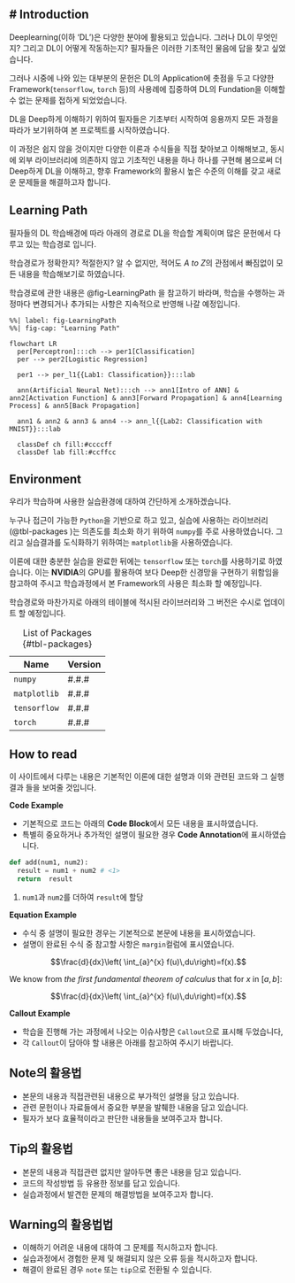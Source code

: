# Introduction {.unnumbered}
---

Deeplearning(이하 'DL')은 다양한 분야에 활용되고 있습니다. 그러나 DL이 무엇인지? 그리고 DL이 어떻게 작동하는지? 필자들은 이러한 기초적인 물음에 답을 찾고 싶었습니다. 

그러나 시중에 나와 있는 대부분의 문헌은 DL의 Application에 촛점을 두고 다양한 Framework(`tensorflow`, `torch` 등)의 사용례에 집중하여 DL의 Fundation을 이해할 수 없는 문제를 접하게 되었었습니다.

DL을 Deep하게 이해하기 위하여 필자들은 기초부터 시작하여 응용까지 모든 과정을 따라가 보기위하여 본 프로젝트를 시작하였습니다. 

이 과정은 쉽지 않을 것이지만 다양한 이론과 수식들을 직접 찾아보고 이해해보고, 동시에 외부 라이브러리에 의존하지 않고 기초적인 내용을 하나 하나를 구현해 봄으로써 더 Deep하게 DL을 이해하고, 향후 Framework의 활용시 높은 수준의 이해를 갖고 새로운 문제들을 해결하고자 합니다.

## Learning Path

필자들의 DL 학습배경에 따라 아래의 경로로 DL을 학습할 계획이며 많은 문헌에서 다루고 있는 학습경로 입니다.

학습경로가 정확한지? 적절한지? 알 수 없지만, 적어도 *A to Z*의 관점에서 빠짐없이 모든 내용을 학습해보기로 하였습니다.

학습경로에 관한 내용은 @fig-LearningPath 을 참고하기 바라며, 학습을 수행하는 과정마다 변경되거나 추가되는 사항은 지속적으로 반영해 나갈 예정입니다.


```mermaid
%%| label: fig-LearningPath
%%| fig-cap: "Learning Path"

flowchart LR
  per[Perceptron]:::ch --> per1[Classification]
  per --> per2[Logistic Regression]

  per1 --> per_l1{{Lab1: Classification}}:::lab

  ann(Artificial Neural Net):::ch --> ann1[Intro of ANN] & ann2[Activation Function] & ann3[Forward Propagation] & ann4[Learning Process] & ann5[Back Propagation]

  ann1 & ann2 & ann3 & ann4 --> ann_l{{Lab2: Classification with MNIST}}:::lab

  classDef ch fill:#ccccff
  classDef lab fill:#ccffcc
```

## Environment

우리가 학습하며 사용한 실습환경에 대하여 간단하게 소개하겠습니다. 

누구나 접근이 가능한 `Python`을 기반으로 하고 있고, 실습에 사용하는 라이브러리(@tbl-packages )는 의존도를 최소화 하기 위하여 `numpy`를 주로 사용하였습니다. 그리고 실습결과를 도식화하기 위하여는 `matplotlib`을 사용하였습니다.

이론에 대한 충분한 실습을 완료한 뒤에는 `tensorflow` 또는 `torch`를 사용하기로 하였습니다. 이는 **NVIDIA**의 GPU를 활용하여 보다 Deep한 신경망을 구현하기 위함임을 참고하여 주시고 학습과정에서 본 Framework의 사용은 최소화 할 예정입니다.

학습경로와 마찬가지로 아래의 테이블에 적시된 라이브러리와 그 버전은 수시로 업데이트 할 예정입니다.

| Name | Version |
|---|---|
| `numpy` | #.#.# |
| `matplotlib` | #.#.# |
| `tensorflow` | #.#.# |
| `torch` | #.#.# |

: List of Packages {#tbl-packages}

## How to read

이 사이트에서 다루는 내용은 기본적인 이론에 대한 설명과 이와 관련된 코드와 그 실행 결과 들을 보여줄 것입니다. 


**Code Example**

-   기본적으로 코드는 아래의 **Code Block**에서 모든 내용을 표시하였습니다.
-   특별히 중요하거나 추가적인 설명이 필요한 경우 **Code Annotation**에 표시하였습니다.

::: {#lst-codeExample lst-cap="Code Block"}
```python
def add(num1, num2):
  result = num1 + num2 # <1>
  return  result
```
1. `num1`과 `num2`를 더하여 `result`에 할당
:::


**Equation Example**

-   수식 중 설명이 필요한 경우는 기본적으로 본문에 내용을 표시하였습니다.
-   설명이 완료된 수식 중 참고할 사항은 `margin`컬럼에 표시였습니다.

::: {#lst-equationExample lst-cap="Equation"}
$$\frac{d}{dx}\left( \int_{a}^{x} f(u)\,du\right)=f(x).$$
:::

::: {.column-margin}
We know from *the first fundamental theorem of calculus* that for $x$ in $[a, b]$:

$$\frac{d}{dx}\left( \int_{a}^{x} f(u)\,du\right)=f(x).$$
:::


**Callout Example**

-   학습을 진행해 가는 과정에서 나오는 이슈사항은 `Callout`으로 표시해 두었습니다,
-   각 `Callout`이 담아야 할 내용은 아래를 참고하여 주시기 바랍니다.

::: {#lst-calloutExample lst-cap="Callout"}

::: {.callout-note}
## Note의 활용법
-   본문의 내용과 직접관련된 내용으로 부가적인 설명을 담고 있습니다.
-   관련 문헌이나 자료들에서 중요한 부분을 발췌한 내용을 담고 있습니다.
-   필자가 보다 효율적이라고 판단한 내용들을 보여주고자 합니다.
:::

::: {.callout-tip}
## Tip의 활용법
-   본문의 내용과 직접관련 없지만 알아두면 좋은 내용을 담고 있습니다.
-   코드의 작성방법 등 유용한 정보를 답고 있습니다.
-   실습과정에서 발견한 문제의 해결방법을 보여주고자 합니다.
:::

::: {.callout-warning}
## Warning의 활용법법
-   이해하기 어려운 내용에 대하여 그 문제를 적시하고자 합니다.
-   실습과정에서 경험한 문제 및 해결되지 않은 오류 등을 적시하고자 합니다.
-   해결이 완료된 경우 `note` 또는 `tip`으로 전환될 수 있습니다.
:::

:::
